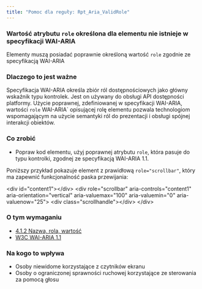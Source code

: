 ```yaml
---
title: "Pomoc dla reguły: Rpt_Aria_ValidRole"
---
```


<div className="toolHelp">
<Row>
<Column colLg={16} colMd={8} colSm={4} className="toolHead">

### Wartość atrybutu `role` określona dla elementu nie istnieje w specyfikacji WAI-ARIA


<div id="locLevel"></div>

Elementy muszą posiadać poprawnie określoną wartość `role` zgodnie ze specyfikacją WAI-ARIA

</Column>
</Row>
<Row>
<Column colLg={11} colMd={5} colSm={4} className="toolMain">

### Dlaczego to jest ważne

Specyfikacja WAI-ARIA określa zbiór ról dostępnościowych jako główny wskaźnik typu kontrolek. Jest on używany do obsługi API dostępności platformy. Użycie poprawnej, zdefiniowanej w specyfikacji WAI-ARIA, wartości `role` WAI-ARIA` opisującej rolę elementu pozwala technologiom wspomagającym na użycie semantyki ról do prezentacji i obsługi spójnej interakcji obiektów.


<div id="locSnippet"></div>

### Co zrobić

* Popraw kod elementu, użyj poprawnej atrybutu `role`, która pasuje do typu kontrolki, zgodnej ze specyfikacją WAI-ARIA 1.1.

Poniższy przykład pokazuje element z prawidłową `role="scrollbar"`, który ma zapewnić funkcjonalność paska przewijania:

<CodeSnippet type="multi" light={true}> &lt;div id="content1"&gt;&lt;/div&gt;
   &lt;div
      role="scrollbar"
      aria-controls="content1"
      aria-orientation="vertical"
      aria-valuemax="100"
      aria-valuemin="0"
      aria-valuenow="25"&gt;
       &lt;div class="scrollhandle"&gt;&lt;/div&gt;
   &lt;/div&gt;</CodeSnippet>

</Column>
<Column colLg={5} colMd={3} colSm={4} className="toolLeft">

### O tym wymaganiu

* [4.1.2 Nazwa, rola, wartość](https://wcag.lepszyweb.pl/#name-role-value)
* [W3C WAI-ARIA 1.1](https://www.w3.org/TR/wai-aria-1.1/)

### Na kogo to wpływa

* Osoby niewidome korzystające z czytników ekranu
* Osoby o ograniczonej sprawności ruchowej korzystające ze sterowania za pomocą głosu

</Column>
</Row>
</div>

